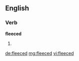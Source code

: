 ==English==

===Verb===
'''fleeced'''

# {{past of|[[fleece]]}}

[[de:fleeced]]
[[mg:fleeced]]
[[vi:fleeced]]